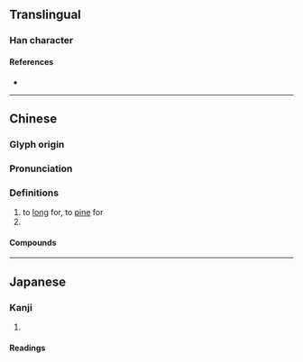 {{character info/new}}
==Translingual==

===Han character===
{{Han char|rn=38|rad=女|as=11|sn=14|four=47422|canj=VSMH|ids=⿰女翏}}

====References====
* {{Han ref|kx=0270.130|dkj=06669|dj=0538.090|hdz=21078.150|uh=5AEA|ud=23274|bh=E16F|bd=57711}}

----

==Chinese==
{{zh-forms}}

===Glyph origin===
{{Han etym}}

===Pronunciation===
{{zh-pron
|m=lào
|c=lou6
|mc=y
|oc=y
|ma=
|cat=v,pn
}}

===Definitions===
{{zh-hanzi}}

# to [[long]] for, to [[pine]] for
# {{surname|lang=zh}}

====Compounds====
{{zh-der|嫪毐}}

----

==Japanese==

===Kanji===
{{ja-kanji|grade=|rs=女11}}

# {{defn|lang=ja|sort=女11}}

====Readings====
{{ja-readings
|on=ろう<らう
|kun=こいした-う<こひした-ふ, なや-む
}}
